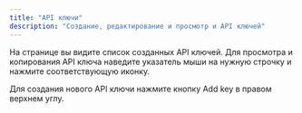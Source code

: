 ```yaml
---
title: "API ключи"
description: "Создание, редактирование и просмотр и API ключей"
---
```


На странице вы видите список созданных API ключей. Для просмотра и копирования API ключа наведите указатель мыши на нужную строчку и нажмите соответствующую иконку.

Для создания нового API ключи нажмите кнопку Add key в правом верхнем углу.
